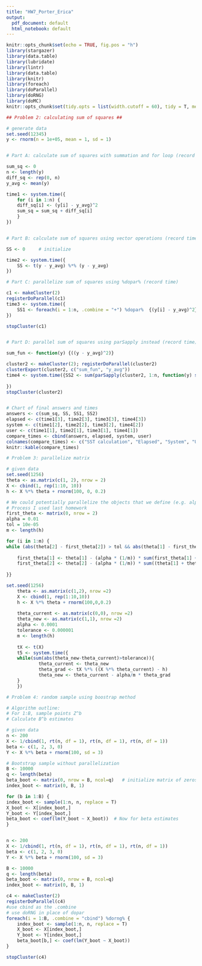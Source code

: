 ```yaml
---
title: "HW7_Porter_Erica"
output:
  pdf_document: default
  html_notebook: default
---
```


```r
knitr::opts_chunk$set(echo = TRUE, fig.pos = "h")
library(stargazer)
library(data.table)
library(lubridate)
library(lintr)
library(data.table)
library(knitr)
library(foreach)
library(doParallel)
library(doRNG)
library(doMC)
knitr::opts_chunk$set(tidy.opts = list(width.cutoff = 60), tidy = T, message = F, warning = F)
```

```r
## Problem 2: calculating sum of squares ##

# generate data
set.seed(12345)
y <- rnorm(n = 1e+05, mean = 1, sd = 1)


# Part A: calculate sum of squares with summation and for loop (record time)

sum_sq <- 0
n <- length(y)
diff_sq <- rep(0, n)
y_avg <- mean(y)

time1 <- system.time({
    for (i in 1:n) {
    diff_sq[i] <- (y[i] - y_avg)^2
    sum_sq = sum_sq + diff_sq[i]
    }
})


# Part B: calculate sum of squares using vector operations (record time)

SS <- 0     # initialize

time2 <- system.time({
    SS <- t(y - y_avg) %*% (y - y_avg)
})

# Part C: parallelize sum of squares using %dopar% (record time)

c1 <- makeCluster(2)  
registerDoParallel(c1)
time3 <- system.time({
    SS1 <- foreach(i = 1:n, .combine = "+") %dopar%  {(y[i] - y_avg)^2}
})

stopCluster(c1)


# Part D: parallel sum of squares using parSapply instead (record time)

sum_fun <- function(y) {((y - y_avg)^2)}

cluster2 <- makeCluster(2); registerDoParallel(cluster2)
clusterExport(cluster2, c("sum_fun", "y_avg"))
time4 <- system.time({SS2 <- sum(parSapply(cluster2, 1:n, function(y) sum_fun(y)))
    
})
stopCluster(cluster2)


# Chart of final answers and times
answers <- c(sum_sq, SS, SS1, SS2)
elapsed <- c(time1[3], time2[3], time3[3], time4[3])
system <- c(time1[2], time2[2], time3[2], time4[2])
user <- c(time1[1], time2[1], time3[1], time4[1])
compare_times <- cbind(answers, elapsed, system, user)
colnames(compare_times) <- c("SST calculation", "Elapsed", "System", "User")
knitr::kable(compare_times)
```

```r
# Problem 3: parallelize matrix

# given data
set.seed(1256)
theta <- as.matrix(c(1, 2), nrow = 2) 
X <- cbind(1, rep(1:10, 10))
h <- X %*% theta + rnorm(100, 0, 0.2)

# We could potentially parallelize the objects that we define (e.g. alpha, tolerance, initial theta matrix)
# Process I used last homework
first_theta <- matrix(0, nrow = 2)
alpha = 0.01
tol = 10e-05
m <- length(h)

for (i in 1:m) {
while (abs(theta[2] - first_theta[2]) > tol && abs(theta[1] - first_theta[1]) > tol) {
    
    first_theta[1] <- theta[1] - (alpha * (1/m)) * sum(first_theta[1] + first_theta[2] * X[i,2] - h[i])
    first_theta[2] <- theta[2] - (alpha * (1/m)) * sum((theta[1] + theta[2] * X[i,2] - h[i]) * X[i,2])
    
}}
```

```r
set.seed(1256)
    theta <- as.matrix(c(1,2), nrow =2)
    X <- cbind(1, rep(1:10,10))
    h <- X %*% theta + rnorm(100,0,0.2)
    
    theta_current <- as.matrix(c(0,0), nrow =2)
    theta_new <- as.matrix(c(1,1), nrow =2)
    alpha <- 0.0001
    tolerance <- 0.000001
    m <- length(h)
    
    tX <- t(X)
    t5 <- system.time({
    while(sum(abs(theta_new-theta_current)>tolerance)){
            theta_current <- theta_new
            theta_grad <- tX %*% ((X %*% theta_current) - h)
            theta_new <- theta_current - alpha/m * theta_grad
    }
    })
```

```r
# Problem 4: random sample using boostrap method

# Algorithm outline:
# For 1:B, sample points Z^b
# Calculate B^b estimates

# given data
n <- 200
X <- 1/cbind(1, rt(n, df = 1), rt(n, df = 1), rt(n, df = 1))
beta <- c(1, 2, 3, 0)
Y <- X %*% beta + rnorm(100, sd = 3)

# Bootstrap sample without parallelization
B <- 10000
q <- length(beta)
beta_boot <- matrix(0, nrow = B, ncol=q)   # initialize matrix of zeros to hold sample
index_boot <- matrix(0, B, 1)

for (b in 1:B) {
index_boot <- sample(1:n, n, replace = T)
X_boot <- X[index_boot,]
Y_boot <- Y[index_boot,]
beta_boot <- coef(lm(Y_boot ~ X_boot))  # Now for beta estimates
}


n <- 200
X <- 1/cbind(1, rt(n, df = 1), rt(n, df = 1), rt(n, df = 1))
beta <- c(1, 2, 3, 0)
Y <- X %*% beta + rnorm(100, sd = 3)

B <- 10000
q <- length(beta)
beta_boot <- matrix(0, nrow = B, ncol=q)   
index_boot <- matrix(0, B, 1)

c4 <- makeCluster(2)
registerDoParallel(c4)
#use cbind as the .combine
# use doRNG in place of dopar
foreach(i = 1:B, .combine = "cbind") %dorng% {
    index_boot <- sample(1:n, n, replace = T)
    X_boot <- X[index_boot,]
    Y_boot <- Y[index_boot,]
    beta_boot[b,] <- coef(lm(Y_boot ~ X_boot))
}

stopCluster(c4)
```

